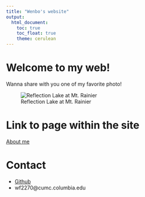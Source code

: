 ```yaml
---
title: "Wenbo's website"
output: 
  html_document:
    toc: true
    toc_float: true
    theme: cerulean
---
```


# Welcome to my web!


Wanna share with you one of my favorite photo!

![Reflection Lake at Mt. Rainier](images/IMG_2236.JPG)

# Link to page within the site
[About me](about.html)

# Contact
* [Github](https://github.com/Wenbofei)
* wf2270@cumc.columbia.edu